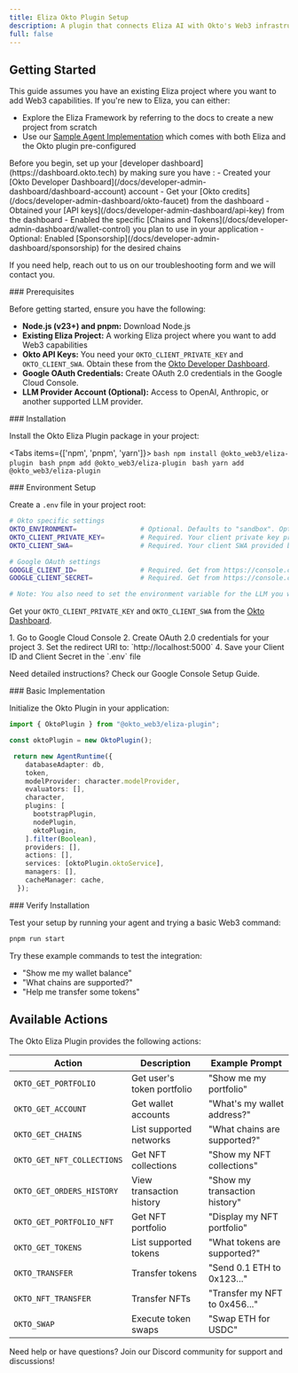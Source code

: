 ```yaml
---
title: Eliza Okto Plugin Setup
description: A plugin that connects Eliza AI with Okto's Web3 infrastructure for natural language blockchain interactions.
full: false
---
```



<TemplateRepoBanner sdk="eliza-okto-plugin" description="Get started quickly with our pre-configured example that demonstrates the Okto Eliza Plugin in action. This implementation includes authentication setup, basic Web3 operations, and example conversations." />

## Getting Started

This guide assumes you have an existing Eliza project where you want to add Web3 capabilities. If you're new to Eliza, you can either:
- Explore the <ExternalLink href="https://github.com/elizaOS/eliza">Eliza Framework</ExternalLink> by referring to the <ExternalLink href="https://elizaos.github.io/eliza/docs/intro/">docs</ExternalLink> to create a new project from scratch
- Use our [Sample Agent Implementation](/docs/okto-eliza-plugin/integrating-into-dapp/eliza-okto-sample-agent) which comes with both Eliza and the Okto plugin pre-configured

<CollapsibleCallout type="warning" title="Essential Setup Required">
Before you begin, set up your [developer dashboard](https://dashboard.okto.tech) by making sure you have :
- Created your [Okto Developer Dashboard](/docs/developer-admin-dashboard/dashboard-account) account
- Get your [Okto credits](/docs/developer-admin-dashboard/okto-faucet) from the dashboard
- Obtained your [API keys](/docs/developer-admin-dashboard/api-key) from the dashboard
- Enabled the specific [Chains and Tokens](/docs/developer-admin-dashboard/wallet-control) you plan to use in your application
- Optional: Enabled [Sponsorship](/docs/developer-admin-dashboard/sponsorship) for the desired chains

If you need help, reach out to us on our <ExternalLink href="/docs/react-sdk/troubleshooting">troubleshooting form</ExternalLink> and we will contact you.
</CollapsibleCallout>

<Steps>

<Step>
### Prerequisites

Before getting started, ensure you have the following:
- **Node.js (v23+) and pnpm:** <ExternalLink href="https://nodejs.org/">Download Node.js</ExternalLink>
- **Existing Eliza Project:** A working Eliza project where you want to add Web3 capabilities
- **Okto API Keys:** You need your `OKTO_CLIENT_PRIVATE_KEY` and `OKTO_CLIENT_SWA`. Obtain these from the [Okto Developer Dashboard](https://dashboard.okto.tech/login).
- **Google OAuth Credentials:** Create OAuth 2.0 credentials in the <ExternalLink href="https://console.cloud.google.com/">Google Cloud Console</ExternalLink>.
- **LLM Provider Account (Optional):** Access to OpenAI, Anthropic, or another supported LLM provider.
</Step>

<Step>
### Installation

Install the Okto Eliza Plugin package in your project:

<Tabs items={['npm', 'pnpm', 'yarn']}>
    <Tab value="npm">
        ```bash
        npm install @okto_web3/eliza-plugin
        ```
    </Tab>
    <Tab value="pnpm">
        ```bash
        pnpm add @okto_web3/eliza-plugin
        ```
    </Tab>
    <Tab value="yarn">
        ```bash
        yarn add @okto_web3/eliza-plugin
        ```
    </Tab>
</Tabs>
</Step>

<Step>
### Environment Setup

Create a `.env` file in your project root:

```bash title=".env"
# Okto specific settings
OKTO_ENVIRONMENT=                # Optional. Defaults to "sandbox". Options: sandbox, staging, production.
OKTO_CLIENT_PRIVATE_KEY=         # Required. Your client private key provided by Okto.
OKTO_CLIENT_SWA=                 # Required. Your client SWA provided by Okto.

# Google OAuth settings
GOOGLE_CLIENT_ID=                # Required. Get from https://console.cloud.google.com/
GOOGLE_CLIENT_SECRET=            # Required. Get from https://console.cloud.google.com/

# Note: You also need to set the environment variable for the LLM you want to use.
```
<ViewOnGithub url="https://github.com/okto-hq/okto-sdk-eliza-agent-template/blob/main/.env.example" />

Get your `OKTO_CLIENT_PRIVATE_KEY` and `OKTO_CLIENT_SWA` from the [Okto Dashboard](https://dashboard.okto.tech).

<CollapsibleCallout type="tip" title="Setting up Google OAuth">
1. Go to <ExternalLink href="https://console.cloud.google.com/">Google Cloud Console</ExternalLink>
2. Create OAuth 2.0 credentials for your project
3. Set the redirect URI to: `http://localhost:5000`
4. Save your Client ID and Client Secret in the `.env` file

Need detailed instructions? Check our <ExternalLink href="/docs/typescript-sdk/authentication/google-oauth/google-console-setup">Google Console Setup Guide</ExternalLink>.
</CollapsibleCallout>
</Step>

<Step>
### Basic Implementation

Initialize the Okto Plugin in your application:

```typescript title="src/index.ts"
import { OktoPlugin } from "@okto_web3/eliza-plugin";

const oktoPlugin = new OktoPlugin();

 return new AgentRuntime({
    databaseAdapter: db,
    token,
    modelProvider: character.modelProvider,
    evaluators: [],
    character,
    plugins: [
      bootstrapPlugin,
      nodePlugin,
      oktoPlugin,
    ].filter(Boolean),
    providers: [],
    actions: [],
    services: [oktoPlugin.oktoService],
    managers: [],
    cacheManager: cache,
  });
```
<ViewOnGithub url="https://github.com/okto-hq/okto-sdk-eliza-agent-template/blob/main/src/index.ts" />
</Step>

<Step>
### Verify Installation

Test your setup by running your agent and trying a basic Web3 command:

```bash title="bash"
pnpm run start
```
Try these example commands to test the integration:
- "Show me my wallet balance"
- "What chains are supported?"
- "Help me transfer some tokens"
</Step>

</Steps>

## Available Actions

The Okto Eliza Plugin provides the following actions:

| Action | Description | Example Prompt |
|---------|-------------|---------------|
| `OKTO_GET_PORTFOLIO` | Get user's token portfolio | "Show me my portfolio" |
| `OKTO_GET_ACCOUNT` | Get wallet accounts | "What's my wallet address?" |
| `OKTO_GET_CHAINS` | List supported networks | "What chains are supported?" |
| `OKTO_GET_NFT_COLLECTIONS` | Get NFT collections | "Show my NFT collections" |
| `OKTO_GET_ORDERS_HISTORY` | View transaction history | "Show my transaction history" |
| `OKTO_GET_PORTFOLIO_NFT` | Get NFT portfolio | "Display my NFT portfolio" |
| `OKTO_GET_TOKENS` | List supported tokens | "What tokens are supported?" |
| `OKTO_TRANSFER` | Transfer tokens | "Send 0.1 ETH to 0x123..." |
| `OKTO_NFT_TRANSFER` | Transfer NFTs | "Transfer my NFT to 0x456..." |
| `OKTO_SWAP` | Execute token swaps | "Swap ETH for USDC" |

<TemplateRepoBanner sdk="eliza-okto-plugin" description="Get started quickly with our pre-configured example that demonstrates the Okto Eliza Plugin in action. This implementation includes authentication setup, basic Web3 operations, and example conversations." />

<Callout type="info" emoji="💡">
Need help or have questions? Join our <ExternalLink href="https://discord.com/invite/okto-916349620383252511">Discord community</ExternalLink> for support and discussions!
</Callout>